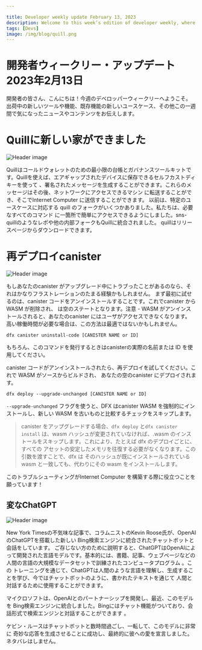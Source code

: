 ```yaml
---

title: Developer weekly update February 13, 2023
description: Welcome to this week’s edition of developer weekly, where we give you the lowdown on new tools and features we’re shipping, new use cases for existing features, and other news and content we found interesting over the past week.
tags: [Devs]
image: /img/blog/quill.png
---
```

# 開発者ウィークリー・アップデート2023年2月13日

開発者の皆さん、こんにちは！今週のデベロッパーウィークリーへようこそ。
出荷中の新しいツールや機能、既存機能の新しいユースケース、その他この一週間で気になったニュースやコンテンツをお伝えします。

# Quillに新しい家ができました

![Header image](../_assets/quill.png)

Quillはコールドウォレットのための最小限の台帳とガバナンスツールキットです。Quillを使えば、エアギャップされたデバイスに保存できるセルフカストディキーを使って
、署名されたメッセージを生成することができます。これらのメッセージはその後、ネットワークにアクセスできるマシン
に転送することができ、そこでInternet Computer に送信することができます。
以前は、特定のユースケースに対応する quill のフォークがいくつかありました。私たちは、必要なすべてのコマンド
に一箇所で簡単にアクセスできるようにしました。sns-quillのようなレポや他の内部フォークもQuillに統合されました。
quillはリリースページからダウンロードできます。

# 再デプロイcanister

![Header image](../_assets/broken-car.png)

もしあなたのcanister がアップグレード中にトラブったことがあるのなら、それはかなりフラストレーションのたまる経験かもしれません。
まず最初に試せるのは、canister コードをアンインストールすることです。これでcanister から WASM が削除され、
は空のステートとなります。注意 - WASM がアンインストールされると、あなたのcanister にはユーザがアクセスできなくなります。
高い稼働時間が必要な場合は、この方法は最適ではないかもしれません。

    dfx canister uninstall-code [CANISTER NAME or ID]

もちろん、このコマンドを発行するときはcanisterの実際の名前または ID を使用してください。

canister コードがアンインストールされたら、再デプロイを試してください。これで WASM がソースからビルドされ、
あなたの空のcanister にデプロイされます。

    dfx deploy --upgrade-unchanged [CANISTER NAME or ID]

`--upgrade-unchanged` フラグを使うと、DFX はcanister WASM を強制的にインストールし、新しい
WASM を古いものと比較するチェックをスキップします。

> canister をアップグレードする場合、`dfx deploy` と`dfx canister install` は、wasm ハッシュが変更されていなければ、.wasm
> のインストールをスキップします。これにより、たとえば dfx のデプロイごとに、すべての
> アセットの安定したメモリを往復する必要がなくなります。この引数を渡すことで、dfx は
> そのハッシュが既にインストールされている wasm と一致しても、代わりにその wasm をインストールします。

このトラブルシューティングがInternet Computer を構築する際に役立つことを願っています！

## 変なChatGPT

![Header image](../_assets/chatgpt.png)

New York Timesの不気味な記事で、コラムニストのKevin Roose氏が、OpenAIのChatGPTを搭載した新しい
Bing検索エンジンに統合されたチャットボットと会話をしています。
ご存じない方のために説明すると、ChatGPTはOpenAIによって開発された言語モデルです。基本的には、書籍、記事、ウェブページなどの人間の言語の大規模なデータセットで訓練されたコンピュータプログラム
。この
トレーニングを通じて、ChatGPTは人間のような言語を理解し、生成することを学び、今ではチャットボットのように、書かれたテキストを通じて
人間と対話するために使用することができます。

マイクロソフトは、OpenAIとのパートナーシップを開発し、最近、このモデルを
Bing検索エンジンに統合しました。Bingにはチャット機能がついており、会話形式で検索エンジンと対話することができます
。

ケビン・ルースはチャットボットと数時間過ごし、一転して、このモデルに非常に
奇妙な応答を生成させることに成功し、最終的に彼への愛を宣言しました。ネタバレはしません。

<!---


# Developer weekly update: February 13, 2023

Hello devs! Welcome to this week’s edition of developer weekly, where we give you the lowdown on new tools and features
we’re shipping, new use cases for existing features, and other news and content we found interesting over the past week.

# Quill has a new home

![Header image](../_assets/quill.png)

Quill is a minimalistic ledger and governance toolkit for cold wallets. With Quill, you can generate signed messages
using self-custody keys that can be stored on an air-gapped device. Those messages can then be transferred to a machine
with network access where they can be sent to the Internet Computer.
Previously, we had several forks of quill that served specific use cases. We have made it easier to access all the
commands you need in one place. Repos like sns-quill and other internal forks have now been consolidated into Quill.
You can download quill by visiting the releases page.

# Redeploying a canister

![Header image](../_assets/broken-car.png)

If your canister has ever trapped during an upgrade, we realize that can be a pretty frustrating experience. Luckily,
there is a way out.
The first thing you can try is uninstalling your canister code. This will delete the WASM from your canister and leave
it in an empty state. Note - your canister will not be accessible by your users once the WASM has been uninstalled, so
if you need high uptime, this approach might not be the best for you.

```
dfx canister uninstall-code [CANISTER NAME or ID]
```

Of course, use your canister’s actual name or ID when issuing this command.

Once your canister code has been uninstalled, try redeploying. This will build your WASM from source and deploy it into
your empty canister.

```
dfx deploy --upgrade-unchanged [CANISTER NAME or ID]
```


Using the `--upgrade-unchanged` flag will force DFX to install your canister WASM and skip checks that compare your new
WASM to the old one.

> When upgrading a canister, `dfx deploy` and `dfx canister install` skip installing the .wasm
> if the wasm hash did not change. This avoids a round trip through stable memory for all
> assets on every dfx deploy, for example. By passing this argument, dfx will instead
> install the wasm even if its hash matches the already-installed wasm.

We hope this bit of troubleshooting helps you as you build on the Internet Computer!

## ChatGPT getting weird

![Header image](../_assets/chatgpt.png)

In an eerie New York Times article, columnist Kevin Roose has a conversation with the chatbot integrated into the new
Bing search engine, powered by OpenAI’s ChatGPT.
For those of you who don’t know, ChatGPT is a language model developed by OpenAI. Essentially, it is a computer program
that has been trained on a large dataset of human language, such as books, articles, and web pages. Through this
training, ChatGPT has learned to understand and generate human-like language, and can now be used to interact with
humans through written text, like a chatbot.

Microsoft has been developing a partnership with OpenAI for sometime and has recently integrated this model into their
Bing search engine. Bing now comes with a chat feature where you can interact with the search engine in a conversational
manner.

Kevin Roose spent a couple of hours with the chatbot and in a turn of events, managed to get the model to generate very
strange responses, and ultimately, declare its love for him. I won’t spoil the read for you.



-->
